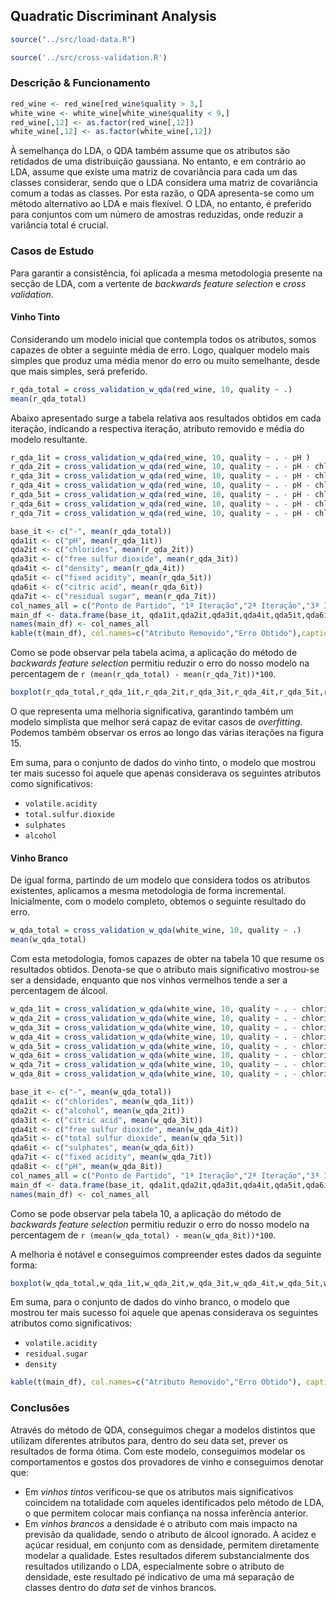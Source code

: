 ## Quadratic Discriminant Analysis

```r
source("../src/load-data.R")
```

```r
source('../src/cross-validation.R')
```

### Descrição & Funcionamento

```r
red_wine <- red_wine[red_wine$quality > 3,]
white_wine <- white_wine[white_wine$quality < 9,]
red_wine[,12] <- as.factor(red_wine[,12])
white_wine[,12] <- as.factor(white_wine[,12])
```

À semelhança do LDA, o QDA também assume que os atributos são retidados de uma distribuição gaussiana. No entanto, e em contrário ao LDA, assume que existe uma matriz de covariância para cada um das classes considerar, sendo que o LDA considera uma matriz de covariância comum a todas as classes. Por esta razão, o QDA apresenta-se como um método alternativo ao LDA e mais flexível. O LDA, no entanto, é preferido para conjuntos com um número de amostras reduzidas, onde reduzir a variância total é crucial.

### Casos de Estudo

Para garantir a consistência, foi aplicada a mesma metodologia presente na secção de LDA, com a vertente de *backwards feature selection* e *cross validation*.

#### Vinho Tinto

Considerando um modelo inicial que contempla todos os atributos, somos capazes de obter a seguinte média de erro. Logo, qualquer modelo mais simples que produz uma média menor do erro ou muito semelhante, desde que mais simples, será preferido.

```r
r_qda_total = cross_validation_w_qda(red_wine, 10, quality ~ .)
mean(r_qda_total)
```

Abaixo apresentado surge a tabela relativa aos resultados obtidos em cada iteração, indicando a respectiva iteração, atributo removido e média do modelo resultante.

```r
r_qda_1it = cross_validation_w_qda(red_wine, 10, quality ~ . - pH )
r_qda_2it = cross_validation_w_qda(red_wine, 10, quality ~ . - pH - chlorides )
r_qda_3it = cross_validation_w_qda(red_wine, 10, quality ~ . - pH - chlorides - free.sulfur.dioxide)
r_qda_4it = cross_validation_w_qda(red_wine, 10, quality ~ . - pH - chlorides - free.sulfur.dioxide - density)
r_qda_5it = cross_validation_w_qda(red_wine, 10, quality ~ . - pH - chlorides - free.sulfur.dioxide - density - fixed.acidity)
r_qda_6it = cross_validation_w_qda(red_wine, 10, quality ~ . - pH - chlorides - free.sulfur.dioxide - density - fixed.acidity - citric.acid)
r_qda_7it = cross_validation_w_qda(red_wine, 10, quality ~ . - pH - chlorides - free.sulfur.dioxide - density - fixed.acidity - citric.acid - residual.sugar)

base_it <- c("-", mean(r_qda_total))
qda1it <- c("pH", mean(r_qda_1it))
qda2it <- c("chlorides", mean(r_qda_2it))
qda3it <- c("free sulfur dioxide", mean(r_qda_3it))
qda4it <- c("density", mean(r_qda_4it))
qda5it <- c("fixed acidity", mean(r_qda_5it))
qda6it <- c("citric acid", mean(r_qda_6it))
qda7it <- c("residual sugar", mean(r_qda_7it))
col_names_all = c("Ponto de Partido", "1ª Iteração","2ª Iteração","3ª Iteração","4ª Iteração","5ª Iteração","6ª Iteração", "Última Iteração")
main_df <- data.frame(base_it, qda1it,qda2it,qda3it,qda4it,qda5it,qda6it,qda7it )
names(main_df) <- col_names_all
kable(t(main_df), col.names=c("Atributo Removido","Erro Obtido"),caption="Resumo da aplicação de backwards feature selection")
```

Como se pode observar pela tabela acima, a aplicação do método de *backwards
feature selection* permitiu reduzir o erro do nosso modelo na percentagem de
`r (mean(r_qda_total) - mean(r_qda_7it))*100`.

```r

boxplot(r_qda_total,r_qda_1it,r_qda_2it,r_qda_3it,r_qda_4it,r_qda_5it,r_qda_6it,r_qda_7it, names = c("PP", "1ªI","2ªI","3ªI","4ªI","5ªI","6ªI", "UI"))

```

O que representa uma melhoria significativa, garantindo também um modelo
simplista que melhor será capaz de evitar casos de _overfitting_. Podemos também
observar os erros ao longo das várias iterações na figura 15.

Em suma, para o conjunto de dados do vinho tinto, o modelo que mostrou ter mais sucesso foi aquele que apenas considerava os seguintes atributos como significativos:

* `volatile.acidity` 
* `total.sulfur.dioxide` 
* `sulphates` 
* `alcohol` 

#### Vinho Branco

De igual forma, partindo de um modelo que considera todos os atributos existentes, aplicamos a mesma metodologia de forma incremental. Inicialmente, com o modelo completo, obtemos o seguinte resultado do erro.

```r
w_qda_total = cross_validation_w_qda(white_wine, 10, quality ~ .)
mean(w_qda_total)
```

Com esta metodologia, fomos capazes de obter na tabela 10 que resume os
resultados obtidos. Denota-se que o atributo mais significativo mostrou-se ser a
densidade, enquanto que nos vinhos vermelhos tende a ser a percentagem de
álcool.

```r
w_qda_1it = cross_validation_w_qda(white_wine, 10, quality ~ . - chlorides )
w_qda_2it = cross_validation_w_qda(white_wine, 10, quality ~ . - chlorides - alcohol)
w_qda_3it = cross_validation_w_qda(white_wine, 10, quality ~ . - chlorides - alcohol - citric.acid)
w_qda_4it = cross_validation_w_qda(white_wine, 10, quality ~ . - chlorides - alcohol - citric.acid - free.sulfur.dioxide)
w_qda_5it = cross_validation_w_qda(white_wine, 10, quality ~ . - chlorides - alcohol - citric.acid - free.sulfur.dioxide - total.sulfur.dioxide)
w_qda_6it = cross_validation_w_qda(white_wine, 10, quality ~ . - chlorides - alcohol - citric.acid - free.sulfur.dioxide - total.sulfur.dioxide - sulphates)
w_qda_7it = cross_validation_w_qda(white_wine, 10, quality ~ . - chlorides - alcohol - citric.acid - free.sulfur.dioxide - total.sulfur.dioxide - sulphates - fixed.acidity)
w_qda_8it = cross_validation_w_qda(white_wine, 10, quality ~ . - chlorides - alcohol - citric.acid - free.sulfur.dioxide - total.sulfur.dioxide - sulphates - fixed.acidity - pH)

base_it <- c("-", mean(w_qda_total))
qda1it <- c("chlorides", mean(w_qda_1it))
qda2it <- c("alcohol", mean(w_qda_2it))
qda3it <- c("citric acid", mean(w_qda_3it))
qda4it <- c("free sulfur dioxide", mean(w_qda_4it))
qda5it <- c("total sulfur dioxide", mean(w_qda_5it))
qda6it <- c("sulphates", mean(w_qda_6it))
qda7it <- c("fixed acidity", mean(w_qda_7it))
qda8it <- c("pH", mean(w_qda_8it))
col_names_all = c("Ponto de Partido", "1ª Iteração","2ª Iteração","3ª Iteração","4ª Iteração","5ª Iteração","6ª Iteração","7ª Iteração", "Última Iteração")
main_df <- data.frame(base_it, qda1it,qda2it,qda3it,qda4it,qda5it,qda6it,qda7it, qda8it )
names(main_df) <- col_names_all
```

Como se pode observar pela tabela 10, a aplicação do método de *backwards
feature selection* permitiu reduzir o erro do nosso modelo na percentagem de
`r (mean(w_qda_total) - mean(w_qda_8it))*100`.

A melhoria é notável e conseguimos compreender estes dados da seguinte forma:

```r

boxplot(w_qda_total,w_qda_1it,w_qda_2it,w_qda_3it,w_qda_4it,w_qda_5it,w_qda_6it,w_qda_7it,w_qda_8it, names = c("PP", "1ªI","2ªI","3ªI","4ªI","5ªI","6ªI","7ºI", "UI"))

```

Em suma, para o conjunto de dados do vinho branco, o modelo que mostrou ter mais sucesso foi aquele que apenas considerava os seguintes atributos como significativos:

* `volatile.acidity` 
* `residual.sugar` 
* `density` 

```r
kable(t(main_df), col.names=c("Atributo Removido","Erro Obtido"), caption="Resumo da aplicação de backwards feature selection")
```

### Conclusões

Através do método de QDA, conseguimos chegar a modelos distintos que utilizam diferentes atributos para, dentro do seu data set, prever os resultados de forma ótima. Com este modelo, conseguimos modelar os comportamentos e gostos dos provadores de vinho e conseguimos denotar que:

* Em *vinhos tintos* verificou-se que os atributos mais significativos coincidem na totalidade com aqueles identificados pelo método de LDA, o que permitem colocar mais confiança na nossa inferência anterior.
* Em *vinhos brancos* a densidade é o atributo com mais impacto na previsão da qualidade, sendo o atributo de álcool ignorado. A acidez e açúcar residual, em conjunto com as densidade, permitem diretamente modelar a qualidade. Estes resultados diferem substancialmente dos resultados utilizando o LDA, especialmente sobre o atributo de densidade, este resultado pé indicativo de uma má separação de classes dentro do _data set_ de vinhos brancos.
